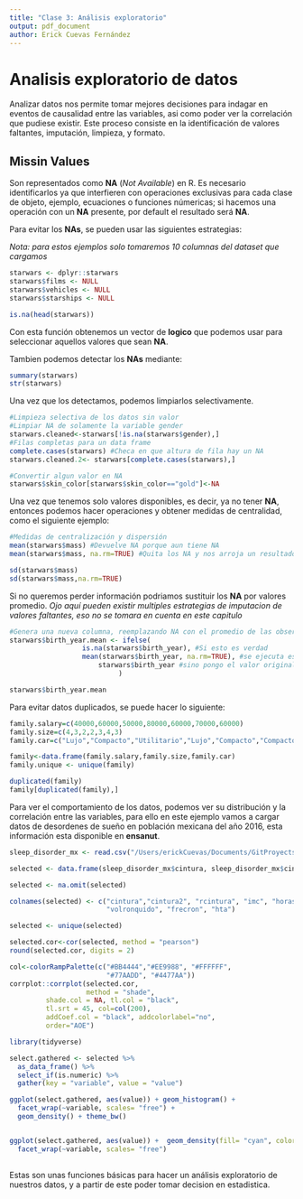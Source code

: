 ```yaml
---
title: "Clase 3: Análisis exploratorio"
output: pdf_document
author: Erick Cuevas Fernández
---
```


# Analisis exploratorio de datos

Analizar datos nos permite tomar mejores decisiones para indagar en eventos de causalidad entre las variables, asi como poder ver la correlación que pudiese existir. Este proceso consiste en la identificación de valores faltantes, imputación, limpieza, y formato. 

## Missin Values

Son representados como **NA** (*Not Available*) en R. Es necesario identificarlos ya que interfieren con operaciones exclusivas para cada clase de objeto, ejemplo, ecuaciones o funciones númericas; si hacemos una operación con un **NA** presente, por default el resultado será **NA**. 

Para evitar los **NAs**, se pueden usar las siguientes estrategias:

*Nota: para estos ejemplos solo tomaremos 10 columnas del dataset que cargamos*

```r
starwars <- dplyr::starwars
starwars$films <- NULL
starwars$vehicles <- NULL
starwars$starships <- NULL

is.na(head(starwars))
```

Con esta función obtenemos un vector de **logico** que podemos usar para seleccionar aquellos valores que sean **NA**. 

Tambien podemos detectar los **NAs** mediante:

```r
summary(starwars)
str(starwars)
```

Una vez que los detectamos, podemos limpiarlos selectivamente.

```r

#Limpieza selectiva de los datos sin valor 
#Limpiar NA de solamente la variable gender
starwars.cleaned<-starwars[!is.na(starwars$gender),]
#Filas completas para un data frame 
complete.cases(starwars) #Checa en que altura de fila hay un NA
starwars.cleaned.2<- starwars[complete.cases(starwars),]

#Convertir algun valor en NA
starwars$skin_color[starwars$skin_color=="gold"]<-NA

```

Una vez que tenemos solo valores disponibles, es decir, ya no tener **NA**, entonces podemos hacer operaciones y obtener medidas de centralidad, como el siguiente ejemplo:

```r
#Medidas de centralización y dispersión
mean(starwars$mass) #Devuelve NA porque aun tiene NA
mean(starwars$mass, na.rm=TRUE) #Quita los NA y nos arroja un resultado

sd(starwars$mass)
sd(starwars$mass,na.rm=TRUE)

```


Si no queremos perder información podriamos sustituir los **NA** por valores promedio. *Ojo aquí pueden existir multiples estrategias de imputacion de valores faltantes, eso no se tomara en cuenta en este capitulo*

```r
#Genera una nueva columna, reemplazando NA con el promedio de las observaciones
starwars$birth_year.mean <- ifelse(
                  is.na(starwars$birth_year), #Si esto es verdad
                  mean(starwars$birth_year, na.rm=TRUE), #se ejecuta esto
                      starwars$birth_year #sino pongo el valor original
                           )

starwars$birth_year.mean

```

Para evitar datos duplicados, se puede hacer lo siguiente:

```r
family.salary=c(40000,60000,50000,80000,60000,70000,60000)
family.size=c(4,3,2,2,3,4,3)
family.car=c("Lujo","Compacto","Utilitario","Lujo","Compacto","Compacto","Compacto")

family<-data.frame(family.salary,family.size,family.car)
family.unique <- unique(family)

duplicated(family)
family[duplicated(family),]
```


Para ver el comportamiento de los datos, podemos ver su distribución y la correlación entre las variables, para ello en este ejemplo vamos a cargar datos de desordenes de sueño en población mexicana del año 2016, esta información esta disponible en **ensanut**. 

```r
sleep_disorder_mx <- read.csv("/Users/erickCuevas/Documents/GitProyects/Curso-R-2019/Seccion_Nutricion/Cuestionario_de_Problemas_de_Suenno/ensanut_suenno_16112016.csv")

selected <- data.frame(sleep_disorder_mx$cintura, sleep_disorder_mx$cintura2, sleep_disorder_mx$rcintura, sleep_disorder_mx$imc, sleep_disorder_mx$horasueno, sleep_disorder_mx$calidad, sleep_disorder_mx$volronquido, sleep_disorder_mx$frecron, sleep_disorder_mx$hta)

selected <- na.omit(selected)

colnames(selected) <- c("cintura","cintura2", "rcintura", "imc", "horasueno", "calidad",
                        "volronquido", "frecron", "hta")

selected <- unique(selected)

selected.cor<-cor(selected, method = "pearson")
round(selected.cor, digits = 2)

col<-colorRampPalette(c("#BB4444","#EE9988", "#FFFFFF",
                        "#77AADD", "#4477AA"))
corrplot::corrplot(selected.cor, 
                   method = "shade", 
         shade.col = NA, tl.col = "black",
         tl.srt = 45, col=col(200), 
         addCoef.col = "black", addcolorlabel="no",
         order="AOE")

library(tidyverse)

select.gathered <- selected %>%
  as_data_frame() %>%
  select_if(is.numeric) %>%
  gather(key = "variable", value = "value")

ggplot(select.gathered, aes(value)) + geom_histogram() +
  facet_wrap(~variable, scales= "free") +
  geom_density() + theme_bw()


ggplot(select.gathered, aes(value)) +  geom_density(fill= "cyan", color= "black", alpha=0.5) +
  facet_wrap(~variable, scales= "free") 
 
```


Estas son unas funciones básicas para hacer un análisis exploratorio de nuestros datos, y a partir de este poder tomar decision en estadistica. 

